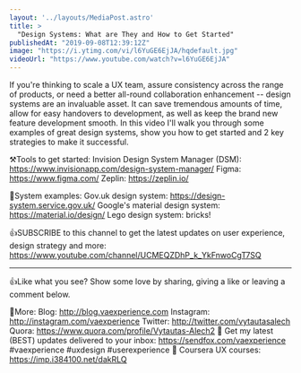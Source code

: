 ```yaml
---
layout: '../layouts/MediaPost.astro'
title: >
  "Design Systems: What are They and How to Get Started"
publishedAt: "2019-09-08T12:39:12Z"
image: "https://i.ytimg.com/vi/l6YuGE6EjJA/hqdefault.jpg"
videoUrl: "https://www.youtube.com/watch?v=l6YuGE6EjJA"
---
```

If you're thinking to scale a UX team, assure consistency across the range of products, or need a better all-round collaboration enhancement -- design systems are an invaluable asset. It can save tremendous amounts of time, allow for easy handovers to development, as well as keep the brand new feature development smooth. In this video I'll walk you through some examples of great design systems, show you how to get started and 2 key strategies to make it successful.

⚒️Tools to get started: 
Invision Design System Manager (DSM): https://www.invisionapp.com/design-system-manager/
Figma: https://www.figma.com/
Zeplin: https://zeplin.io/

🔄System examples:
Gov.uk design system: https://design-system.service.gov.uk/
Google's material design system: https://material.io/design/
Lego design system: bricks!

👍SUBSCRIBE to this channel to get the latest updates on user experience, design strategy and more:  https://www.youtube.com/channel/UCMEQZDhP_k_YkFnwoCgT7SQ

---
👍Like what you see? Show some love by sharing, giving a like or leaving a comment below.

👨More:
Blog: http://blog.vaexperience.com
Instagram: http://instagram.com/vaexperience
Twitter: http://twitter.com/vytautasalech
Quora: https://www.quora.com/profile/Vytautas-Alech2 📩 Get my latest (BEST) updates delivered to your inbox: https://sendfox.com/vaexperience
#vaexperience #uxdesign #userexperience 🎒 Coursera UX courses: https://imp.i384100.net/dakRLQ
